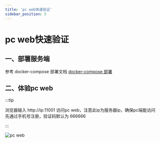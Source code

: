 ```yaml
---
title: 'pc web快速验证'
sidebar_position: 5
---
```


# pc web快速验证

## 一、部署服务端

参考 docker-compose 部署文档 [docker-compose 部署](./dockerCompose)

## 二、体验pc web

:::tip

浏览器输入 http://ip:11001 访问pc web，注意此ip为服务器ip，确保pc端能访问
先通过手机号注册，验证码默认为 666666

:::


![pc web](./assets/pc-web.png)

